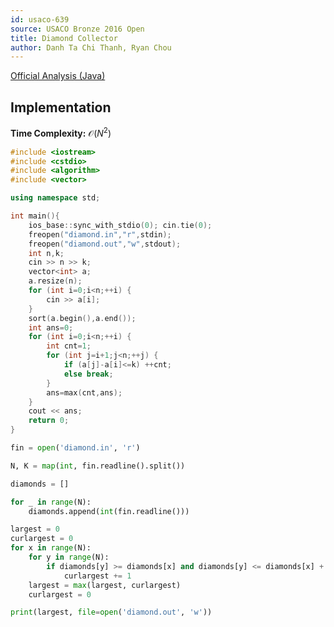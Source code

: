```yaml
---
id: usaco-639
source: USACO Bronze 2016 Open
title: Diamond Collector
author: Danh Ta Chi Thanh, Ryan Chou
---
```


[Official Analysis (Java)](http://www.usaco.org/current/data/sol_diamond_bronze_open16.html)

## Implementation

**Time Complexity:** $\mathcal{O}(N^2)$

<LanguageSection>

<CPPSection>

```cpp
#include <iostream>
#include <cstdio>
#include <algorithm>
#include <vector>

using namespace std;

int main(){
	ios_base::sync_with_stdio(0); cin.tie(0);
	freopen("diamond.in","r",stdin);
	freopen("diamond.out","w",stdout);
	int n,k;
	cin >> n >> k;
	vector<int> a;
	a.resize(n);
	for (int i=0;i<n;++i) {
		cin >> a[i];
	}
	sort(a.begin(),a.end());
	int ans=0;
	for (int i=0;i<n;++i) {
		int cnt=1;
		for (int j=i+1;j<n;++j) {
			if (a[j]-a[i]<=k) ++cnt;
			else break;
		}
		ans=max(cnt,ans);
	}
	cout << ans;
	return 0;
}

```

</CPPSection>

<PySection>

```py
fin = open('diamond.in', 'r')

N, K = map(int, fin.readline().split())

diamonds = []

for _ in range(N):
	diamonds.append(int(fin.readline()))

largest = 0
curlargest = 0
for x in range(N):
	for y in range(N):
		if diamonds[y] >= diamonds[x] and diamonds[y] <= diamonds[x] + K:
			curlargest += 1
	largest = max(largest, curlargest)
	curlargest = 0

print(largest, file=open('diamond.out', 'w'))
```

</PySection>

</LanguageSection>

